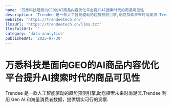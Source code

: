 ```yaml
---
name: '万悉科技是面向GEO的AI商品内容优化平台提升AI搜索时代的商品可见性'
description: 'Trendee 是一款人工智能驱动的趋势预测引擎,助您探索未来时尚潮流.Trendee 利用 Gen AI 和海量消费者数据，提供切实可行的洞察.'
website: 'https://trendeetech.cn/'
llmsUrl: 'https://trendeetech.cn/llms.txt'
llmsFullUrl: ''
category: 'data-analytics'
publishedAt: '2025-07-30'
---
```


# 万悉科技是面向GEO的AI商品内容优化平台提升AI搜索时代的商品可见性

Trendee 是一款人工智能驱动的趋势预测引擎,助您探索未来时尚潮流.Trendee 利用 Gen AI 和海量消费者数据，提供切实可行的洞察.
